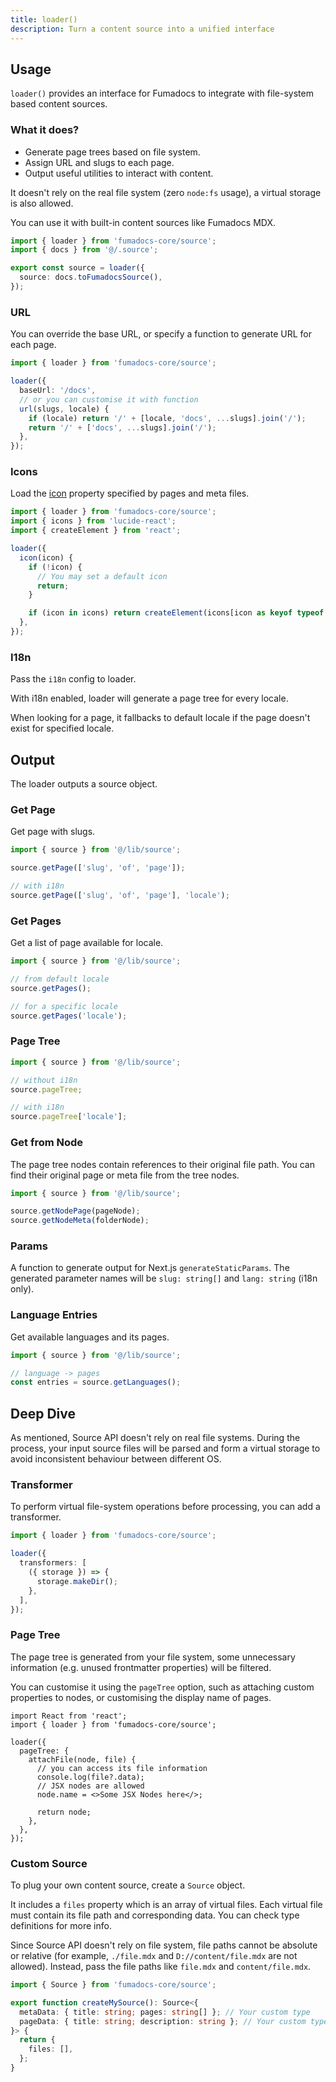 ```yaml
---
title: loader()
description: Turn a content source into a unified interface
---
```


## Usage

`loader()` provides an interface for Fumadocs to integrate with file-system based content sources.

### What it does?

- Generate page trees based on file system.
- Assign URL and slugs to each page.
- Output useful utilities to interact with content.

It doesn't rely on the real file system (zero `node:fs` usage), a virtual storage is also allowed.

You can use it with built-in content sources like Fumadocs MDX.

```ts
import { loader } from 'fumadocs-core/source';
import { docs } from '@/.source';

export const source = loader({
  source: docs.toFumadocsSource(),
});
```

### URL

You can override the base URL, or specify a function to generate URL for each page.

```ts
import { loader } from 'fumadocs-core/source';

loader({
  baseUrl: '/docs',
  // or you can customise it with function
  url(slugs, locale) {
    if (locale) return '/' + [locale, 'docs', ...slugs].join('/');
    return '/' + ['docs', ...slugs].join('/');
  },
});
```

### Icons

Load the [icon](/docs/headless/page-conventions#icons) property specified by pages and meta files.

```ts
import { loader } from 'fumadocs-core/source';
import { icons } from 'lucide-react';
import { createElement } from 'react';

loader({
  icon(icon) {
    if (!icon) {
      // You may set a default icon
      return;
    }

    if (icon in icons) return createElement(icons[icon as keyof typeof icons]);
  },
});
```

### I18n

Pass the `i18n` config to loader.


With i18n enabled, loader will generate a page tree for every locale.

When looking for a page, it fallbacks to default locale if the page doesn't exist for specified locale.

## Output

The loader outputs a source object.

### Get Page

Get page with slugs.

```ts
import { source } from '@/lib/source';

source.getPage(['slug', 'of', 'page']);

// with i18n
source.getPage(['slug', 'of', 'page'], 'locale');
```

### Get Pages

Get a list of page available for locale.

```ts
import { source } from '@/lib/source';

// from default locale
source.getPages();

// for a specific locale
source.getPages('locale');
```

### Page Tree

```ts
import { source } from '@/lib/source';

// without i18n
source.pageTree;

// with i18n
source.pageTree['locale'];
```

### Get from Node

The page tree nodes contain references to their original file path.
You can find their original page or meta file from the tree nodes.

```ts
import { source } from '@/lib/source';

source.getNodePage(pageNode);
source.getNodeMeta(folderNode);
```

### Params

A function to generate output for Next.js `generateStaticParams`.
The generated parameter names will be `slug: string[]` and `lang: string` (i18n only).


### Language Entries

Get available languages and its pages.

```ts
import { source } from '@/lib/source';

// language -> pages
const entries = source.getLanguages();
```

## Deep Dive

As mentioned, Source API doesn't rely on real file systems.
During the process, your input source files will be parsed and form a virtual storage to avoid inconsistent behaviour between different OS.

### Transformer

To perform virtual file-system operations before processing, you can add a transformer.

```ts
import { loader } from 'fumadocs-core/source';

loader({
  transformers: [
    ({ storage }) => {
      storage.makeDir();
    },
  ],
});
```

### Page Tree

The page tree is generated from your file system, some unnecessary information (e.g. unused frontmatter properties) will be filtered.

You can customise it using the `pageTree` option, such as attaching custom properties to nodes, or customising the display name of pages.

```tsx
import React from 'react';
import { loader } from 'fumadocs-core/source';

loader({
  pageTree: {
    attachFile(node, file) {
      // you can access its file information
      console.log(file?.data);
      // JSX nodes are allowed
      node.name = <>Some JSX Nodes here</>;

      return node;
    },
  },
});
```

### Custom Source

To plug your own content source, create a `Source` object.

It includes a `files` property which is an array of virtual files.
Each virtual file must contain its file path and corresponding data.
You can check type definitions for more info.

Since Source API doesn't rely on file system, file paths cannot be absolute or relative (for example, `./file.mdx` and `D://content/file.mdx` are not allowed).
Instead, pass the file paths like `file.mdx` and `content/file.mdx`.

```ts
import { Source } from 'fumadocs-core/source';

export function createMySource(): Source<{
  metaData: { title: string; pages: string[] }; // Your custom type
  pageData: { title: string; description: string }; // Your custom type
}> {
  return {
    files: [],
  };
}
```
